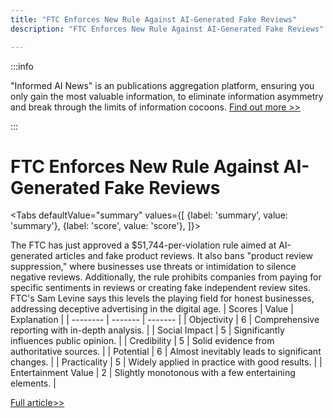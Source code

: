 ```yaml
---
title: "FTC Enforces New Rule Against AI-Generated Fake Reviews"
description: "FTC Enforces New Rule Against AI-Generated Fake Reviews"

---
```



:::info

"Informed AI News" is an publications aggregation platform, ensuring you only gain the most valuable information, to eliminate information asymmetry and break through the limits of information cocoons.  [Find out more >>](/)

:::

# FTC Enforces New Rule Against AI-Generated Fake Reviews


<Tabs
	defaultValue="summary"
	values={[
	{label: 'summary', value: 'summary'},
	{label: 'score', value: 'score'},
]}>
<TabItem value="summary">


The FTC has just approved a $51,744-per-violation rule aimed at AI-generated articles and fake product reviews. It also bans "product review suppression," where businesses use threats or intimidation to silence negative reviews. Additionally, the rule prohibits companies from paying for specific sentiments in reviews or creating fake independent review sites. FTC's Sam Levine says this levels the playing field for honest businesses, addressing deceptive advertising in the digital age.
</TabItem>
<TabItem value="score">
	| Scores     | Value   | Explanation |
	| -------- | ------- | ------- |
	| Objectivity  | 6    | Comprehensive reporting with in-depth analysis.    |
	| Social Impact | 5     | Significantly influences public opinion.    |
	| Credibility    | 5    | Solid evidence from authoritative sources.    |
	| Potential    | 6    | Almost inevitably leads to significant changes.    |
	| Practicality    | 5    | Widely applied in practice with good results.    |
	| Entertainment Value    | 2    | Slightly monotonous with a few entertaining elements.    |
</TabItem>
</Tabs>

[Full article>>](https://yro.slashdot.org/story/24/09/22/1910230/ai-smackdown-how-a-new-ftc-rule-also-fights-fake-product-reviews?utm_source=rss1.0mainlinkanon&utm_medium=feed)
